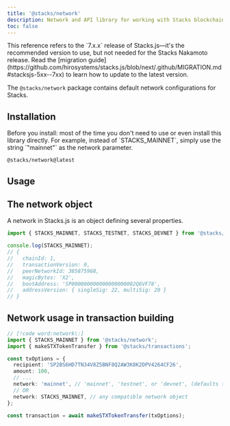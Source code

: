 ```yaml
---
title: '@stacks/network'
description: Network and API library for working with Stacks blockchain nodes.
toc: false
---
```





<Callout type="info">
This reference refers to the `7.x.x` release of Stacks.js—it's the recommended version to use, but not needed for the Stacks Nakamoto release.
Read the [migration guide](https://github.com/hirosystems/stacks.js/blob/next/.github/MIGRATION.md#stacksjs-5xx--7xx) to learn how to update to the latest version.
</Callout>

The `@stacks/network` package contains default network configurations for Stacks.

## Installation

<Callout type="tip">
Before you install: most of the time you don't need to use or even install this library directly.
For example, instead of `STACKS_MAINNET`, simply use the string `"mainnet"` as the network parameter.
</Callout>

```package-install
@stacks/network@latest
```

## Usage

## The network object

A network in Stacks.js is an object defining several properties.

```ts
import { STACKS_MAINNET, STACKS_TESTNET, STACKS_DEVNET } from '@stacks/network';

console.log(STACKS_MAINNET);
// {
//   chainId: 1,
//   transactionVersion: 0,
//   peerNetworkId: 385875968,
//   magicBytes: 'X2',
//   bootAddress: 'SP000000000000000000002Q6VF78',
//   addressVersion: { singleSig: 22, multiSig: 20 }
// }
```

## Network usage in transaction building

```ts
// [!code word:network\:]
import { STACKS_MAINNET } from '@stacks/network';
import { makeSTXTokenTransfer } from '@stacks/transactions';

const txOptions = {
  recipient: 'SP2BS6HD7TN34V8Z5BNF8Q2AW3K8K2DPV4264CF26',
  amount: 100,
  // ...
  network: 'mainnet', // 'mainnet', 'testnet', or 'devnet', (defaults to mainnet)
  // OR
  network: STACKS_MAINNET, // any compatible network object
};

const transaction = await makeSTXTokenTransfer(txOptions);
```
